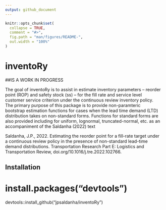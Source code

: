 ```yaml
---
output: github_document
---
```


<!-- README.md is generated from README.Rmd. Please edit that file -->

```r
knitr::opts_chunk$set(
  collapse = TRUE,
  comment = "#>",
  fig.path = "man/figures/README-",
  out.width = "100%"
)
```

# inventoRy
##IS A WORK IN PROGRESS
<!-- badges: start -->
<!-- badges: end -->

The goal of inventoRy is to assist in estimate inventory parameters -- reorder point (ROP) and safety stock (ss) -- for the fill rate and service level customer service criterion under the continuous review inventory policy.
The primary purpose of this package is to provide non-paramteric bootstrap estimation functions for cases when the lead time demand (LTD) distribution takes on non-standard forms. Functions for standard forms are also provided including for uniform, lognormal, truncated-normal, etc. as an accompaniment of the Saldanha (2022) text

Saldanha, J.P., 2022. Estimating the reorder point for a fill-rate target under a continuous review policy in the presence of non-standard lead-time demand distributions. Transportation Research Part E: Logistics and Transportation Review, doi.org/10.1016/j.tre.2022.102766.

## Installation

<!-- You can install the released version of inventoRy from [CRAN](https://CRAN.R-project.org) with: -->

<!-- ``` r -->
<!-- install.packages("inventoRy") -->
<!-- ``` -->

# install.packages("devtools")
devtools::install_github("jpsaldanha/inventoRy")


<!-- ## Example -->

<!-- This is a basic example which shows you how to solve a common problem: -->

<!-- ```{r example} -->
<!-- library(inventoRy) -->

<!-- ``` -->

<!-- What is special about using `README.Rmd` instead of just `README.md`? You can include R chunks like so: -->

<!-- ```{r cars} -->
<!-- summary(cars) -->
<!-- ``` -->

<!-- You'll still need to render `README.Rmd` regularly, to keep `README.md` up-to-date. `devtools::build_readme()` is handy for this. You could also use GitHub Actions to re-render `README.Rmd` every time you push. An example workflow can be found here: <https://github.com/r-lib/actions/tree/master/examples>. -->

<!-- You can also embed plots, for example: -->

<!-- ```{r pressure, echo = FALSE} -->
<!-- plot(pressure) -->
<!-- ``` -->

<!-- In that case, don't forget to commit and push the resulting figure files, so they display on GitHub and CRAN. -->
